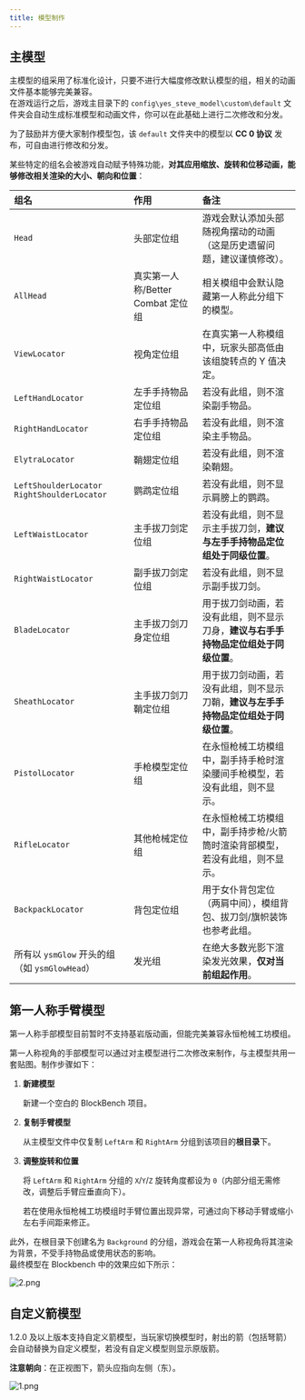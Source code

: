```yaml
---
title: 模型制作
---
```



## 主模型

主模型的组采用了标准化设计，只要不进行大幅度修改默认模型的组，相关的动画文件基本能够完美兼容。  
在游戏运行之后，游戏主目录下的 `config\yes_steve_model\custom\default` 文件夹会自动生成标准模型和动画文件，你可以在此基础上进行二次修改和分发。

<Aside type="tip">

为了鼓励并方便大家制作模型包，该 `default` 文件夹中的模型以 **CC 0 协议**
发布，可自由进行修改和分发。

</Aside>

某些特定的组名会被游戏自动赋予特殊功能，**对其应用缩放、旋转和位移动画，能够修改相关渲染的大小、朝向和位置**：

| 组名                                                           | 作用                              | 备注                                                                                 |
| :------------------------------------------------------------- | :-------------------------------- | :----------------------------------------------------------------------------------- |
| `Head`                                                         | 头部定位组                        | 游戏会默认添加头部随视角摆动的动画（这是历史遗留问题，建议谨慎修改）。               |
| `AllHead`                                                      | 真实第一人称/Better Combat 定位组 | 相关模组中会默认隐藏第一人称此分组下的模型。                                         |
| `ViewLocator`                                                  | 视角定位组                        | 在真实第一人称模组中，玩家头部高低由该组旋转点的 Y 值决定。                          |
| `LeftHandLocator`                                              | 左手手持物品定位组                | 若没有此组，则不渲染副手物品。                                                       |
| `RightHandLocator`                                             | 右手手持物品定位组                | 若没有此组，则不渲染主手物品。                                                       |
| `ElytraLocator`                                                | 鞘翅定位组                        | 若没有此组，则不渲染鞘翅。                                                           |
| `LeftShoulderLocator` `RightShoulderLocator`                   | 鹦鹉定位组                        | 若没有此组，则不显示肩膀上的鹦鹉。                                                   |
| `LeftWaistLocator`                                             | 主手拔刀剑定位组                  | 若没有此组，则不显示主手拔刀剑，**建议与左手手持物品定位组处于同级位置**。           |
| `RightWaistLocator`                                            | 副手拔刀剑定位组                  | 若没有此组，则不显示副手拔刀剑。                                                     |
| `BladeLocator` <Badge variant="success" text="2.3.0 新增"/>    | 主手拔刀剑刀身定位组              | 用于拔刀剑动画，若没有此组，则不显示刀身，**建议与右手手持物品定位组处于同级位置**。 |
| `SheathLocator` <Badge variant="success" text="2.3.0 新增"/>   | 主手拔刀剑刀鞘定位组              | 用于拔刀剑动画，若没有此组，则不显示刀鞘，**建议与左手手持物品定位组处于同级位置**。 |
| `PistolLocator`                                                | 手枪模型定位组                    | 在永恒枪械工坊模组中，副手持手枪时渲染腰间手枪模型，若没有此组，则不显示。           |
| `RifleLocator`                                                 | 其他枪械定位组                    | 在永恒枪械工坊模组中，副手持步枪/火箭筒时渲染背部模型，若没有此组，则不显示。        |
| `BackpackLocator` <Badge variant="success" text="2.4.0 新增"/> | 背包定位组                        | 用于女仆背包定位（两肩中间），模组背包、拔刀剑/旗帜装饰也参考此组。                  |
| 所有以 `ysmGlow` 开头的组（如 `ysmGlowHead`）                  | 发光组                            | 在绝大多数光影下渲染发光效果，**仅对当前组起作用**。                                 |

<ImageCard
  src="/images/OQY3GPnWrHCBpzw.png"
  title="添加光影后的发光效果"
  href="/"
/>

## 第一人称手臂模型

<Aside type="tip">

第一人称手部模型目前暂时不支持基岩版动画，但能完美兼容永恒枪械工坊模组。

</Aside>

第一人称视角的手部模型可以通过对主模型进行二次修改来制作，与主模型共用一套贴图。制作步骤如下：

<Steps>

1. **新建模型**

   新建一个空白的 BlockBench 项目。

2. **复制手臂模型**

   从主模型文件中仅复制 `LeftArm` 和 `RightArm` 分组到该项目的**根目录**下。

3. **调整旋转和位置**

   将 `LeftArm` 和 `RightArm` 分组的 `X`/`Y`/`Z` 旋转角度都设为 `0`（内部分组无需修改，调整后手臂应垂直向下）。

   <Aside type="tip">

   若在使用永恒枪械工坊模组时手臂位置出现异常，可通过向下移动手臂或缩小左右手间距来修正。

   </Aside>

</Steps>

此外，在根目录下创建名为 `Background` 的分组，游戏会在第一人称视角将其渲染为背景，不受手持物品或使用状态的影响。  
最终模型在 Blockbench 中的效果应如下所示：

![2.png](/images/yLC1siW2aFvStXE.png)

## 自定义箭模型

1.2.0 及以上版本支持自定义箭模型，当玩家切换模型时，射出的箭（包括弩箭）会自动替换为自定义模型，若没有自定义模型则显示原版箭。

**注意朝向**：在正视图下，箭头应指向左侧（东）。

![1.png](/images/5cCrIML7kpTRBW8.png)
